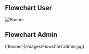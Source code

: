 ## Flowchart User

![Banner](/images/flowchart.jpg)



## Flowchart Admin

![Banner](/images/Flowchart admin.jpg)